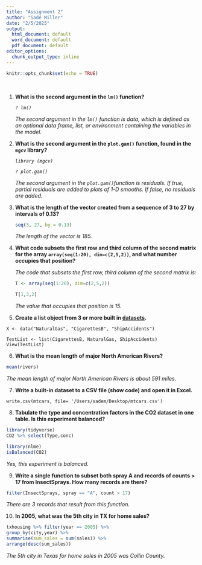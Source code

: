 ---
title: "Assignment 2"
author: "Sadé Miller"
date: "2/5/2025"
output:
  html_document: default
  word_document: default
  pdf_document: default
editor_options:
  chunk_output_type: inline
---

```{r setup, include=FALSE}
knitr::opts_chunk$set(echo = TRUE)
```

 

1.  **What is the second argument in the `lm()` function?**

    *`? lm()`*

    *The second argument in the `lm()` function is data, which is defined as an optional data frame, list, or environment containing the variables in the model.*

2.  **What is the second argument in the `plot.gam()` function, found in the `mgcv` library?**

    *`library (mgcv)`*

    *`? plot.gam()`*

    *The second argument in the `plot.gam()`function is residuals. If true, partial residuals are added to plots of 1-D smooths. If false, no residuals are added.*

3.  **What is the length of the vector created from a sequence of 3 to 27 by intervals of 0.13?**

    ```{r}
    seq(3, 27, by = 0.13)

    ```

    *The length of the vector is 185.*

4.  **What code subsets the first row and third column of the second matrix for the array `array(seq(1:20), dim=c(2,5,2))`, and what number occupies that position?**

    *The code that subsets the first row, third column of the second matrix is:*

    ```{r}
    T <- array(seq(1:20), dim=c(2,5,2))
    ```

    ```{r}
    T[1,3,2]
    ```

    *The value that occupies that position is 15.*

5.  **Create a list object from 3 or more built in [datasets](https://vincentarelbundock.github.io/Rdatasets/datasets.html){.uri}.**

`X <- data("NaturalGas", "CigarettesB", "ShipAccidents")`

`TestList <- list(CigarettesB, NaturalGas, ShipAccidents) View(TestList)`

6.  **What is the mean length of major North American Rivers?**

```{r}
mean(rivers)
```
*The mean length of major North American Rivers is about 591 miles.* 

7.  **Write a built-in dataset to a CSV file (show code) and open it in Excel.**

`write.csv(mtcars, file= '/Users/sadem/Desktop/mtcars.csv')`

8.  **Tabulate the type and concentration factors in the CO2 dataset in one table. Is this experiment balanced?**

```{r, warning=FALSE, message=FALSE}
library(tidyverse)
CO2 %>% select(Type,conc)
```
```{r, message=FALSE}
library(nlme)
isBalanced(CO2) 
```
*Yes, this experiment is balanced.*

9.  **Write a single function to subset both spray A and records of counts \> 17 from InsectSprays. How many records are there?**

```{r}
filter(InsectSprays, spray == "A", count > 17)
```

*There are 3 records that result from this function.*


10. **In 2005, what was the 5th city in TX for home sales?**

```{r, message=FALSE}
txhousing %>% filter(year == 2005) %>%
group_by(city,year) %>%
summarise(sum_sales = sum(sales)) %>%
arrange(desc(sum_sales))
```

*The 5th city in Texas for home sales in 2005 was Collin County.*


